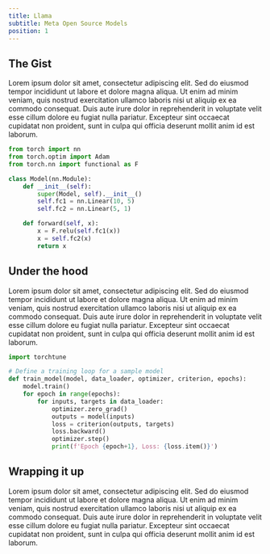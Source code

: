 ```yaml
---
title: Llama
subtitle: Meta Open Source Models
position: 1
---
```


## The Gist

Lorem ipsum dolor sit amet, consectetur adipiscing elit. Sed do eiusmod tempor incididunt ut labore et dolore magna aliqua.
Ut enim ad minim veniam, quis nostrud exercitation ullamco laboris nisi ut aliquip ex ea commodo consequat. Duis aute irure
dolor in reprehenderit in voluptate velit esse cillum dolore eu fugiat nulla pariatur. Excepteur sint occaecat cupidatat non
proident, sunt in culpa qui officia deserunt mollit anim id est laborum.

```python
from torch import nn
from torch.optim import Adam
from torch.nn import functional as F

class Model(nn.Module):
    def __init__(self):
        super(Model, self).__init__()
        self.fc1 = nn.Linear(10, 5)
        self.fc2 = nn.Linear(5, 1)

    def forward(self, x):
        x = F.relu(self.fc1(x))
        x = self.fc2(x)
        return x
```

## Under the hood

Lorem ipsum dolor sit amet, consectetur adipiscing elit. Sed do eiusmod tempor incididunt ut labore et dolore magna aliqua.
Ut enim ad minim veniam, quis nostrud exercitation ullamco laboris nisi ut aliquip ex ea commodo consequat. Duis aute irure
dolor in reprehenderit in voluptate velit esse cillum dolore eu fugiat nulla pariatur. Excepteur sint occaecat cupidatat non
proident, sunt in culpa qui officia deserunt mollit anim id est laborum.

```python
import torchtune

# Define a training loop for a sample model
def train_model(model, data_loader, optimizer, criterion, epochs):
    model.train()
    for epoch in range(epochs):
        for inputs, targets in data_loader:
            optimizer.zero_grad()
            outputs = model(inputs)
            loss = criterion(outputs, targets)
            loss.backward()
            optimizer.step()
            print(f'Epoch {epoch+1}, Loss: {loss.item()}')
```

## Wrapping it up

Lorem ipsum dolor sit amet, consectetur adipiscing elit. Sed do eiusmod tempor incididunt ut labore et dolore magna aliqua.
Ut enim ad minim veniam, quis nostrud exercitation ullamco laboris nisi ut aliquip ex ea commodo consequat. Duis aute irure
dolor in reprehenderit in voluptate velit esse cillum dolore eu fugiat nulla pariatur. Excepteur sint occaecat cupidatat non
proident, sunt in culpa qui officia deserunt mollit anim id est laborum.


